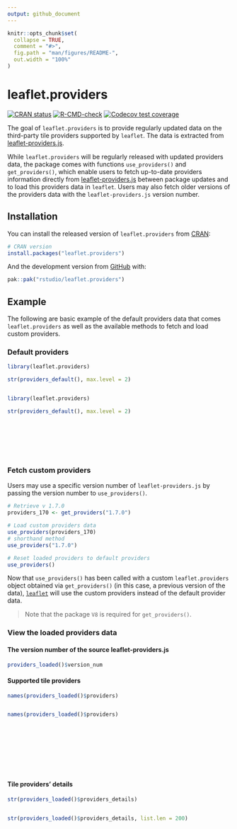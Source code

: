 ```yaml
---
output: github_document
---
```


<!-- README.md is generated from README.Rmd. Please edit that file -->

```r
knitr::opts_chunk$set(
  collapse = TRUE,
  comment = "#>",
  fig.path = "man/figures/README-",
  out.width = "100%"
)
```
# leaflet.providers

<!-- badges: start -->
[![CRAN status](https://www.r-pkg.org/badges/version/leaflet.providers)](https://CRAN.R-project.org/package=leaflet.providers)
[![R-CMD-check](https://github.com/rstudio/leaflet.providers/actions/workflows/R-CMD-check.yaml/badge.svg)](https://github.com/rstudio/leaflet.providers/actions)
[![Codecov test coverage](https://codecov.io/gh/rstudio/leaflet.providers/branch/main/graph/badge.svg)](https://app.codecov.io/gh/rstudio/leaflet.providers?branch=main)

<!-- badges: end -->

The goal of `leaflet.providers` is to provide regularly updated data on the third-party tile providers supported by `leaflet`. The data is extracted from [leaflet-providers.js](https://github.com/leaflet-extras/leaflet-providers).

While `leaflet.providers` will be regularly released with updated providers data, the package comes with functions `use_providers()` and `get_providers()`, which enable users to fetch up-to-date providers information directly from [leaflet-providers.js](https://github.com/leaflet-extras/leaflet-providers) between package updates and to load this providers data in `leaflet`. Users may also fetch older versions of the providers data with the `leaflet-providers.js` version number.

## Installation

You can install the released version of `leaflet.providers` from [CRAN](https://CRAN.R-project.org):

``` r
# CRAN version
install.packages("leaflet.providers")
```

And the development version from [GitHub](https://github.com/) with:

``` r
pak::pak("rstudio/leaflet.providers")
```

## Example

The following are basic example of the default providers data that comes `leaflet.providers` as well as the available methods to fetch and load custom providers.

### Default providers

```r
library(leaflet.providers)

str(providers_default(), max.level = 2)
```

<div style = "height:150px; overflow-y: scroll;">

```r
library(leaflet.providers)

str(providers_default(), max.level = 2)
```

</div>

### Fetch custom providers

Users may use a specific version number of `leaflet-providers.js` by passing the version number to `use_providers()`.

```r
# Retrieve v 1.7.0
providers_170 <- get_providers("1.7.0")

# Load custom providers data
use_providers(providers_170)
# shorthand method
use_providers("1.7.0")

# Reset loaded providers to default providers
use_providers()
```

Now that `use_providers()` has been called with a custom `leaflet.providers` object obtained via `get_providers()` (in this case, a previous version of the data), [`leaflet`](https://rstudio.github.io/leaflet/) will use the custom providers instead of the default provider data.

> Note that the package `V8` is required for `get_providers()`.

### View the loaded providers data

#### The version number of the source leaflet-providers.js

```r
providers_loaded()$version_num
```

#### Supported tile providers

```r
names(providers_loaded()$providers)
```

<div style = "height:150px; overflow-y: scroll;">

```r
names(providers_loaded()$providers)
```

</div>

#### Tile providers' details

```r
str(providers_loaded()$providers_details)
```

<div style = "height:150px; overflow-y: scroll;">

```r
str(providers_loaded()$providers_details, list.len = 200)
```

</div>
